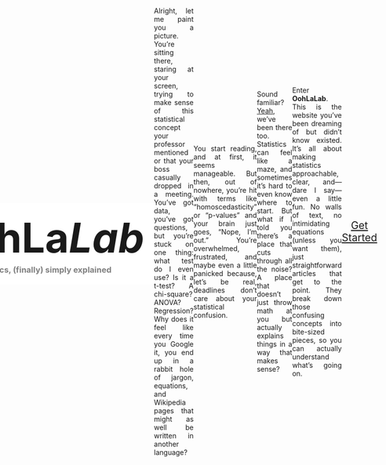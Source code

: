 ---
---

<style>
   body {
      display: flex;
      justify-content: center;
      align-items: center;
      min-height: 100vh;
      margin: 0;
      text-align: justify;
   }
   .container {
      text-align: center;
      background: white;
      padding: 20px;
      margin-bottom: 100px;
      margin-top: 150px;
   }
   h1 {
      margin: 0;
      font-size: 6em;
   }
   h3 {
      margin: 5px 0 0;
      color: gray;
   }

   @media (max-width: 768px) {
      .container {
         margin-top: 50px; /* Smaller margin for mobile */
      }
      h1 {
         font-size: 4em; /* Smaller font size for mobile */
      }
   }
</style>

<div class="container">
   <h1>OohLa<b><i>Lab</i></b></h1>
   <h3>Statistics, (finally) simply explained</h3>
</div>

Alright, let me paint you a picture. You’re sitting there, staring at your screen, trying to make sense of this statistical concept your professor mentioned or that your boss casually dropped in a meeting. You’ve got data, you’ve got questions, but you’re stuck on one thing: what test do I even use? Is it a t-test? A chi-square? ANOVA? Regression? Why does it feel like every time you Google it, you end up in a rabbit hole of jargon, equations, and Wikipedia pages that might as well be written in another language?

You start reading, and at first, it seems manageable. But then, out of nowhere, you’re hit with terms like “homoscedasticity” or “p-values” and your brain just goes, “Nope, I’m out.” You’re overwhelmed, frustrated, and maybe even a little panicked because, let’s be real, deadlines don’t care about your statistical confusion.

Sound familiar? [Yeah](zafaz), we’ve been there too. Statistics can feel like a maze, and sometimes it’s hard to even know where to start. But what if I told you there’s a place that cuts through all the noise? A place that doesn’t just throw math at you but actually explains things in a way that makes sense?

Enter <b>OohLaLab</b>. This is the website you’ve been dreaming of but didn’t know existed. It’s all about making statistics approachable, clear, and—dare I say—even a little fun. No walls of text, no intimidating equations (unless you want them), just straightforward articles that get to the point. They break down those confusing concepts into bite-sized pieces, so you can actually understand what’s going on.


<center>
   <a href="" style="font-size: 1.5em">Get Started</a>
</center>